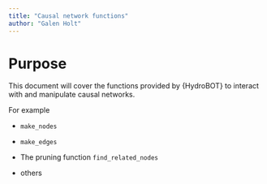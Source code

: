 ```yaml
---
title: "Causal network functions"
author: "Galen Holt"
---
```


# Purpose

This document will cover the functions provided by {HydroBOT} to interact with and manipulate causal networks.

For example

-   `make_nodes`

-   `make_edges`

-   The pruning function `find_related_nodes`

-   others
